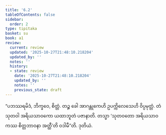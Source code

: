 ```yaml
---
title: '6.2'
tableOfContents: false
sidebar:
  order: 2
type: tipitaka
basket: su
book: a1
review:
  current: review
  updated: '2025-10-27T21:48:10.218204'
  updated_by: ''
  notes: ''
  history:
  - state: review
    date: '2025-10-27T21:48:10.218204'
    updated_by: ''
    notes: ''
    previous_state: draft
---
```



<ReviewStatus review={frontmatter.review} showDetails={true} />

<HypothesisAnnotation frontmatter={frontmatter} />

<DynamicBreadcrumb />

<Division number="52" book="a1" e="ch" v="15" p="9">

<Paragraph number="110" book="a1">
“ပဘဿရမိဒံ, ဘိက္ခဝေ, စိတ္တံ. တဉ္စ ခေါ အာဂန္တုကေဟိ ဥပက္ကိလေသေဟိ ဝိပ္ပမုတ္တံ. တံ သုတဝါ အရိယသာဝကော ယထာဘူတံ ပဇာနာတိ. တသ္မာ ‘သုတဝတော အရိယသာဝကဿ စိတ္တဘာဝနာ အတ္ထီ’တိ ဝဒါမီ”တိ.

</Paragraph>
</Division>

<Paragraph number="111" type="center" book="a1">
ဒုတိယံ.
</Paragraph>
